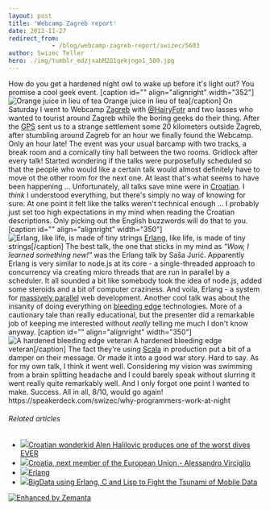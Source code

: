```yaml
---
layout: post
title: 'Webcamp Zagreb report'
date: 2012-11-27
redirect_from: 
            - /blog/webcamp-zagreb-report/swizec/5603
author: Swizec Teller
hero: ./img/tumblr_mdzjxabM2O1qekjngo1_500.jpg
---
```

How do you get a hardened night owl to wake up before it's light out? You promise a cool geek event. \[caption id="" align="alignright" width="352"]![Orange juice in lieu of tea](./img/tumblr_mdzjxabM2O1qekjngo1_500.jpg "Orange juice in lieu of tea") Orange juice in lieu of tea\[/caption] On Saturday I went to Webcamp [Zagreb](<http://maps.google.com/maps?ll=45.8166666667,15.9833333333&spn=0.1,0.1&q=45.8166666667,15.9833333333 (Zagreb)&t=h> "Zagreb") with [@HairyFotr](https://twitter.com/hairyfotr) and two lasses who wanted to tourist around Zagreb while the boring geeks do their thing. After the [GPS](http://en.wikipedia.org/wiki/Global_Positioning_System "Global Positioning System") sent us to a strange settlement some 20 kilometers outside Zagreb, after stumbling around Zagreb for an hour we finally found the Webcamp. Only an hour late! The event was your usual barcamp with two tracks, a break room and a comically tiny hall between the two rooms. Gridlock after every talk! Started wondering if the talks were purposefully scheduled so that the people who would like a certain talk would almost definitely have to move ot the other room for the next one. At least that's what seems to have been happening ... Unfortunately, all talks save mine were in [Croatian](http://en.wikipedia.org/wiki/Croatian_language "Croatian language"). I _think_ I understood everything, but there's simply no way of knowing for sure. At one point it felt like the talks weren't technical enough ... I probably just set too high expectations in my mind when reading the Croatian descriptions. Only picking out the English buzzwords will do that to you. \[caption id="" align="alignright" width="350"]![Erlang, like life, is made of tiny strings](./img/tumblr_mdzxtn6Ofs1qekjngo1_500.jpg "Erlang, like life, is made of tiny strings") [Erlang](http://www.erlang.org "Erlang (programming language)"), like life, is made of tiny strings\[/caption] The best talk, the one that sticks in my mind as _"Wow, I learned something new!"_ was the Erlang talk by Saša Jurić. Apparently Erlang is very similar to node.js at its core - a single-threaded approach to concurrency via creating micro threads that are run in parallel by a scheduler. It all sounded a bit like somebody took the idea of node.js, added some steroids and a bit of computer craziness. And voila, Erlang - a system for [massively parallel](http://en.wikipedia.org/wiki/Massively_parallel "Massively parallel") web development. Another cool talk was about the insanity of doing everything on [bleeding edge](http://en.wikipedia.org/wiki/Bleeding_edge_technology "Bleeding edge technology") technologies. More of a cautionary tale than really educational, but the presenter did a remarkable job of keeping me interested without _really_ telling me much I don't know anyway. \[caption id="" align="alignright" width="350"]![A hardened bleeding edge veteran](./img/tumblr_mdzzqbcZq21qekjngo1_500.jpg "A hardened bleeding edge veteran") A hardened bleeding edge veteran\[/caption] The fact they're using [Scala](http://www.scala-lang.org/ "Scala (programming language)") in production put a bit of a damper on their message. Or made it into a good war story. Hard to say. As for my own talk, I think it went well. Considering my vision was swimming from a brain splitting headache and I could barely speak without slurring it went really quite remarkably well. And I only forgot one point I wanted to make. Success. All in all, 8/10, would go again! https&#x3A;//speakerdeck.com/swizec/why-programmers-work-at-night

###### Related articles

- [![](http://i.zemanta.com/128271441_80_80.jpg)](http://www.101greatgoals.com/blog/croatian-wonderkid-alen-halilovic-produces-one-of-the-worst-dives-ever/)[Croatian wonderkid Alen Halilovic produces one of the worst dives EVER](http://www.101greatgoals.com/blog/croatian-wonderkid-alen-halilovic-produces-one-of-the-worst-dives-ever/)
- [![](http://i.zemanta.com/128352604_80_80.jpg)](http://europeinside.org/2012/11/27/croatia-next-member-of-the-european-union-alessandro-virciglio/)[Croatia, next member of the European Union - Alessandro Virciglio](http://europeinside.org/2012/11/27/croatia-next-member-of-the-european-union-alessandro-virciglio/)
- [![](http://i.zemanta.com/noimg_104_80_80.jpg)](http://the.taoofmac.com/space/dev/Erlang)[Erlang](http://the.taoofmac.com/space/dev/Erlang)
- [![](http://i.zemanta.com/128195499_80_80.jpg)](http://highscalability.com/blog/2012/11/26/bigdata-using-erlang-c-and-lisp-to-fight-the-tsunami-of-mobi.html)[BigData using Erlang, C and Lisp to Fight the Tsunami of Mobile Data](http://highscalability.com/blog/2012/11/26/bigdata-using-erlang-c-and-lisp-to-fight-the-tsunami-of-mobi.html)

[![Enhanced by Zemanta](http://img.zemanta.com/zemified_e.png?x-id=67decf91-4d62-46a9-999c-5194cd484855)](http://www.zemanta.com/?px "Enhanced by Zemanta")